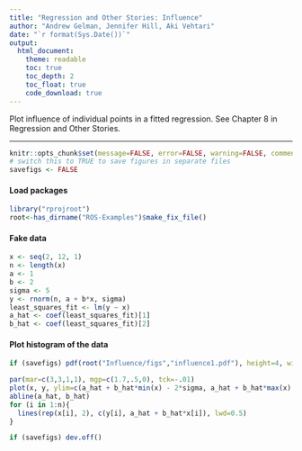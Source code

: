 ```yaml
---
title: "Regression and Other Stories: Influence"
author: "Andrew Gelman, Jennifer Hill, Aki Vehtari"
date: "`r format(Sys.Date())`"
output:
  html_document:
    theme: readable
    toc: true
    toc_depth: 2
    toc_float: true
    code_download: true
---
```

Plot influence of individual points in a fitted regression. See
Chapter 8 in Regression and Other Stories.

-------------


```r
knitr::opts_chunk$set(message=FALSE, error=FALSE, warning=FALSE, comment=NA)
# switch this to TRUE to save figures in separate files
savefigs <- FALSE
```

#### Load packages

```r
library("rprojroot")
root<-has_dirname("ROS-Examples")$make_fix_file()
```

#### Fake data

```r
x <- seq(2, 12, 1)
n <- length(x)
a <- 1
b <- 2
sigma <- 5
y <- rnorm(n, a + b*x, sigma)
least_squares_fit <- lm(y ~ x)
a_hat <- coef(least_squares_fit)[1]
b_hat <- coef(least_squares_fit)[2]
```

#### Plot histogram of the data

```r
if (savefigs) pdf(root("Influence/figs","influence1.pdf"), height=4, width=5)
```
```r
par(mar=c(3,3,1,1), mgp=c(1.7,.5,0), tck=-.01)
plot(x, y, ylim=c(a_hat + b_hat*min(x) - 2*sigma, a_hat + b_hat*max(x) + 2*sigma), pch=20, bty="l")
abline(a_hat, b_hat)
for (i in 1:n){
  lines(rep(x[i], 2), c(y[i], a_hat + b_hat*x[i]), lwd=0.5)
}
```
```r
if (savefigs) dev.off()
```

